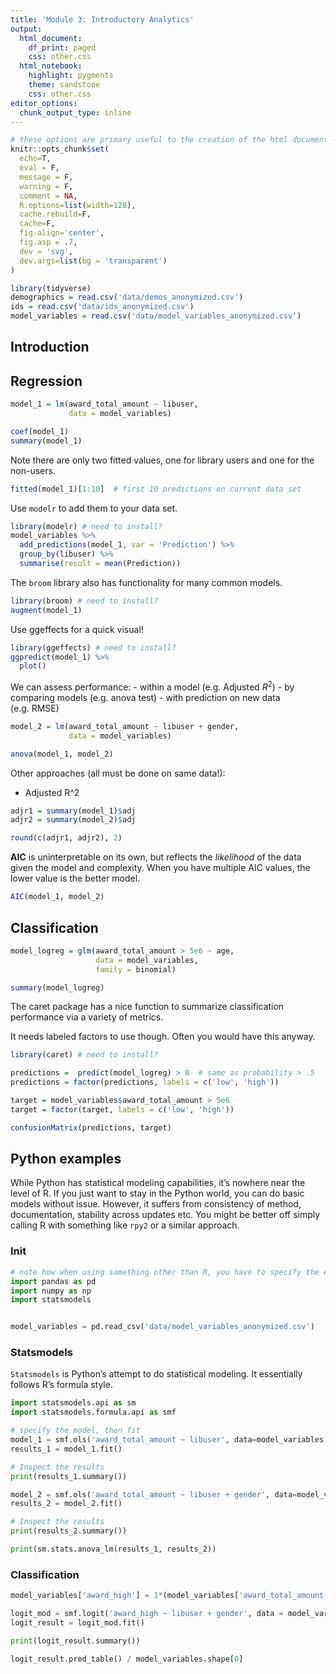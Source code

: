 ```yaml
---
title: 'Module 3: Introductory Analytics'
output:
  html_document:
    df_print: paged
    css: other.css
  html_notebook:
    highlight: pygments
    theme: sandstone
    css: other.css
editor_options:
  chunk_output_type: inline
---
```


```r
# these options are primary useful to the creation of the html document
knitr::opts_chunk$set(
  echo=T, 
  eval = F,
  message = F, 
  warning = F, 
  comment = NA,
  R.options=list(width=120), 
  cache.rebuild=F, 
  cache=F,
  fig.align='center', 
  fig.asp = .7,
  dev = 'svg', 
  dev.args=list(bg = 'transparent')
)
```

```r
library(tidyverse)
demographics = read.csv('data/demos_anonymized.csv')
ids = read.csv('data/ids_anonymized.csv')
model_variables = read.csv('data/model_variables_anonymized.csv')
```

## Introduction


## Regression

```r
model_1 = lm(award_total_amount ~ libuser, 
             data = model_variables)

coef(model_1)
summary(model_1)
```

Note there are only two fitted values, one for library users and one for the non-users.

```r
fitted(model_1)[1:10]  # first 10 predictions on current data set
```

Use `modelr` to add them to your data set.

```r
library(modelr) # need to install?
model_variables %>% 
  add_predictions(model_1, var = 'Prediction') %>% 
  group_by(libuser) %>% 
  summarise(result = mean(Prediction))
```

The `broom` library also has functionality for many common models.

```r
library(broom) # need to install?
augment(model_1)
```

Use ggeffects for a quick visual!

```r
library(ggeffects) # need to install?
ggpredict(model_1) %>% 
  plot()
```


We can assess performance:
- within a model (e.g. Adjusted $R^2$)
- by comparing models (e.g. anova test)
- with prediction on new data (e.g. RMSE)

```r
model_2 = lm(award_total_amount ~ libuser + gender, 
             data = model_variables)

anova(model_1, model_2)
```

Other approaches (all must be done on same data!):

- Adjusted R^2

```r
adjr1 = summary(model_1)$adj
adjr2 = summary(model_2)$adj

round(c(adjr1, adjr2), 2)
```

**AIC** is uninterpretable on its own, but reflects the *likelihood* of the data given the model and complexity.  When you have multiple AIC values, the lower value is the better model.

```r
AIC(model_1, model_2)
```


## Classification

```r
model_logreg = glm(award_total_amount > 5e6 ~ age, 
                   data = model_variables,
                   family = binomial)

summary(model_logreg)
```


The caret package has a nice function to summarize classification performance via a variety of metrics.

It needs labeled factors to use though.  Often you would have this anyway.

```r
library(caret) # need to install?

predictions =  predict(model_logreg) > 0  # same as probability > .5
predictions = factor(predictions, labels = c('low', 'high'))

target = model_variables$award_total_amount > 5e6
target = factor(target, labels = c('low', 'high'))

confusionMatrix(predictions, target)
```

## Python examples

While Python has statistical modeling capabilities, it's nowhere near the level of R.  If you just want to stay in the Python world, you can do basic models without issue.  However, it suffers from consistency of method, documentation, stability across updates etc.  You might be better off simply calling R with something like `rpy2` or a similar approach.

### Init

```python
# note how when using something other than R, you have to specify the engine path
import pandas as pd
import numpy as np
import statsmodels


model_variables = pd.read_csv('data/model_variables_anonymized.csv')
```

### Statsmodels

`Statsmodels` is Python's attempt to do statistical modeling.  It essentially follows R's formula style.


```python
import statsmodels.api as sm
import statsmodels.formula.api as smf

# specify the model, then fit
model_1 = smf.ols('award_total_amount ~ libuser', data=model_variables)
results_1 = model_1.fit()

# Inspect the results
print(results_1.summary())
```

```python
model_2 = smf.ols('award_total_amount ~ libuser + gender', data=model_variables)
results_2 = model_2.fit()

# Inspect the results
print(results_2.summary())
```

```python
print(sm.stats.anova_lm(results_1, results_2))
```


### Classification


```python
model_variables['award_high'] = 1*(model_variables['award_total_amount'] > 5e6) # 1* makes it a numeric

logit_mod = smf.logit('award_high ~ libuser + gender', data = model_variables)
logit_result = logit_mod.fit()

print(logit_result.summary())
```

```python
logit_result.pred_table() / model_variables.shape[0]
```


